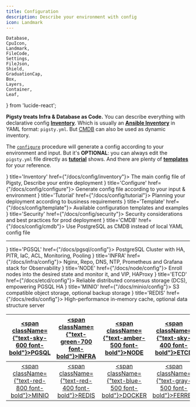 ```yaml
---
title: Configuration
description: Describe your environment with config
icon: Landmark
---
```


    Database,
    CpuIcon,
    Landmark,
    FileCode,
    Settings,
    FileJson,
    Shield,
    GraduationCap,
    Box,
    Layers,
    Container,
    Leaf,
} from 'lucide-react';

**Pigsty treats Infra & Database as Code.** You can describe everything with declarative config [**Inventory**](/docs/config/inventory).
Which is usually an [**Ansible Inventory**](https://docs.ansible.com/ansible/latest/inventory_guide/intro_inventory.html) in YAML format: `pigsty.yml`.
But [CMDB](/docs/config/cmdb) can also be used as dynamic inventory.

The [`configure`](/docs/config/configure) procedure will generate a config according to your environment and input.
But it's **OPTIONAL**: you can always edit the `pigsty.yml` file directly as [**tutorial**](/docs/config/tutorial) shows.
And there are plenty of [**templates**](/docs/config/template) for your reference.


<Cards>
    <Card icon={<FileJson className="text-orange-600"/>} title='Inventory' href={"/docs/config/inventory"}>
        The main config file of Pigsty, Describe your entire deployment
    </Card>
    <Card icon={<CpuIcon className="text-green-700"/>} title='Configure' href={"/docs/config/configure"}>
        Generate config file according to your input & environment
    </Card>
    <Card icon={<GraduationCap className={"text-yellow-600"}/>} title='Tutorial' href={"/docs/config/tutorial"}>
        Planning your deployment according to business requirements
    </Card>
    <Card icon={<FileCode className="text-blue-500"/>} title='Template' href={"/docs/config/template"}>
        Available configuration templates and examples
    </Card>
    <Card icon={<Shield className="text-red-500"/>} title='Security' href={"/docs/config/security"}>
        Security considerations and best practices for prod deployment
    </Card>
    <Card icon={<Database className="text-sky-600"/>} title='CMDB' href={"/docs/config/cmdb"}>
        Use PostgreSQL as CMDB instead of local YAML config file
    </Card>
</Cards>



--------

<Cards>
    <Card icon={<Database className="text-sky-600"/>} title='PGSQL' href={"/docs/pgsql/config"}>
        PostgreSQL Cluster with HA, PITR, IaC, ACL, Monitoring, Pooling
    </Card>
    <Card icon={<Landmark className="text-green-700"/>} title='INFRA' href={"/docs/infra/config"}>
        Nginx, Repo, DNS, NTP, Prometheus and Grafana stack for Observability
    </Card>
    <Card icon={<CpuIcon className={"text-amber-500"}/>} title='NODE' href={"/docs/node/config"}>
        Enroll nodes into the desired state and monitor it, and VIP, HAProxy
    </Card>
    <Card icon={<Settings className={"text-sky-400"}/>} title='ETCD' href={"/docs/etcd/config"}>
        Reliable distributed consensus storage (DCS), empowering PGSQL HA
    </Card>
    <Card icon={<Box className="text-red-800"/>} title='MINIO' href={"/docs/minio/config"}>
        S3 compatible object storage, optional backup storage
    </Card>
    <Card icon={<Layers className="text-red-400"/>} title='REDIS' href={"/docs/redis/config"}>
        High-performance in-memory cache, optional data structure server
    </Card>
</Cards>

| [<span className={"text-sky-600 font-bold"}>PGSQL</span>](/docs/pgsql/param) | [<span className={"text-green-700 font-bold"}>INFRA</span>](/docs/infra/param) |  [<span className={"text-amber-500 font-bold"}>NODE</span>](/docs/node/param)   |   [<span className={"text-sky-400 font-bold"}>ETCD</span>](/docs/etcd/param)    |
|:----------------------------------------------------------------------------:|:------------------------------------------------------------------------------:|:-------------------------------------------------------------------------------:|:-------------------------------------------------------------------------------:|
| [<span className={"text-red-800 font-bold"}>MINIO</span>](/docs/minio/param) |  [<span className={"text-red-400 font-bold"}>REDIS</span>](/docs/redis/param)  | [<span className={"text-blue-500 font-bold"}>DOCKER</span>](/docs/docker/param) | [<span className={"text-gray-500 font-bold"}>FERRET</span>](/docs/ferret/param) |
